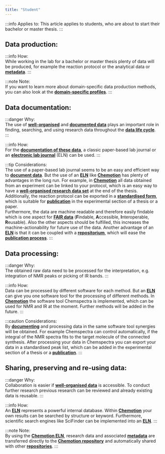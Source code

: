 ```yaml
---
title: "Student"
---
```


:::info Applies to:
This article applies to students, who are about to start their bachelor or master thesis.
:::


## Data production:

:::info How:           
While working in the lab for a bachelor or master thesis plenty of data will be produced, for example the reaction protocol or the analytical data or **[metadata](/docs/topics/metadata)**.
:::

:::note Note:        
If you want to learn more about domain-specific data production methods, you can also look at the **[domain-specific profiles](/docs/domains/guide)**.
:::

## Data documentation:

:::danger Why:       
The use of **[well-organised](/docs/problems/data_organisation)** and **[documented data](/docs/problems/data_documentation)** plays an important role in finding, searching, and using research data throughout the **[data life cycle](/docs/topics/data_life_cycle)**.
:::

:::info How:         
For the **[documentation of these data](/docs/problems/data_documentation)**, a classic paper-based lab journal or an **[electronic lab journal](/docs/topics/eln)** (ELN) can be used.
:::

:::tip Considerations:              
The use of a paper-based lab journal seems to be an easy and efficient way to **[document data](/docs/problems/data_documentation)**. But the use of an **[ELN](/docs/topics/eln)** like **[Chemotion](https://www.chemotion.net/chemotionsaurus/index.html)** has plenty of advantages in the long run. For example, in **[Chemotion](https://www.chemotion.net/chemotionsaurus/index.html)** all data obtained from an experiment can be linked to your protocol, which is an easy way to have a **[well-organised research data set](/docs/problems/data_organisation)** at the end of the thesis. Additionally, the reaction protocol can be exported in a **[standardised form](/docs/topics/format_standards)**, which is suitable for **[publication](/docs/problems/data_publication)** in the experimental section of a thesis or a paper. <br/> Furthermore, the data are machine readable and therefore easily findable which is one aspect for **[FAIR data](/docs/topics/fair)** (**F**indable, **A**ccessible, **I**nteroperable, **R**eusable). Also the other aspects should be fulfilled, this increases the machine-actionability for future use of the data. Another advantage of an **[ELN](/docs/topics/eln)** is that it can be coupled with a **[repositorium](/docs/topics/repositories)**, which will ease the **[publication process](/docs/problems/data_publication)**.
:::


## Data processing:

:::danger Why:          
The obtained raw data need to be processed for the interpretation, e.g. integration of NMR peaks or picking of IR bands.
:::

:::info How:          
Data can be processed by different software for each method. But an **[ELN](/docs/topics/eln)** can give you one software tool for the processing of different methods. In **[Chemotion](https://www.chemotion.net/chemotionsaurus/index.html)** the software tool Chemspectra is implemented, which can be used for NMR and IR at the moment. Further methods will be added in the future.
:::

:::caution Considerations:         
By **[documenting](/docs/problems/data_documentation)** and processing data in the same software tool synergies will be obtained. For example Chemspectra can control automatically, if the integral of the NMR spectra fits to the target molecule of the connected synthesis. After processing your data in Chemspectra you can export your data in a standardised peak list, which can be added in the experimental section of a thesis or a **[publication](/docs/problems/data_publication)**.
:::


## Sharing, preserving and re-using data:

:::danger Why:      
Collaboration is easier if **[well-organised data](/docs/problems/data_organisation)** is accessible. To conduct further research previous research can be reviewed and already existing data is reusable.
:::

:::info How:          
An **[ELN](/docs/topics/eln)** represents a powerful internal database. Within **[Chemotion](https://www.chemotion.net/chemotionsaurus/index.html)** your own results can be searched by structure or keyword. Furthermore, scientific search engines like SciFinder can be implemented into an **[ELN](/docs/topics/eln)**. 
:::

:::note Note:        
By using the **[Chemotion ELN](https://www.chemotion.net/chemotionsaurus/index.html)**, research data and associated **[metadata](/docs/topics/metadata)** are transferred directly to the **[Chemotion repository](https://www.chemotion-repository.net/welcome)** and automatically shared with other **[repositories](https://www.re3data.org/)**.
:::
